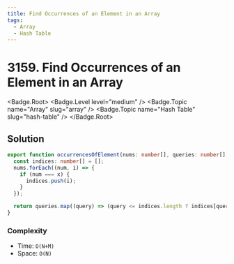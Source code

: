 ```yaml
---
title: Find Occurrences of an Element in an Array
tags:
  - Array
  - Hash Table
---
```


# 3159. Find Occurrences of an Element in an Array

<Badge.Root>
  <Badge.Level level="medium" />
  <Badge.Topic name="Array" slug="array" />
  <Badge.Topic name="Hash Table" slug="hash-table" />
</Badge.Root>

## Solution

```typescript filename="solution.ts" copy
export function occurrencesOfElement(nums: number[], queries: number[], x: number): number[] {
  const indices: number[] = [];
  nums.forEach((num, i) => {
    if (num === x) {
      indices.push(i);
    }
  });

  return queries.map((query) => (query <= indices.length ? indices[query - 1] : -1));
}
```

### Complexity

- Time: `O(N+M)`
- Space: `O(N)`

<ProblemLink
  codingSite="leetcode"
  href="https://leetcode.com/problems/find-occurrences-of-an-element-in-an-array"
  title="Find Occurrences of an Element in an Array"
/>
